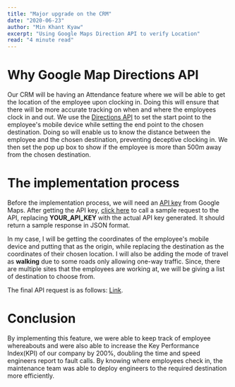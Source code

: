 ```yaml
---
title: "Major upgrade on the CRM"
date: "2020-06-23"
author: "Min Khant Kyaw"
excerpt: "Using Google Maps Direction API to verify Location"
read: "4 minute read"
---
```


# Why Google Map Directions API

Our CRM will be having an Attendance feature where we will be able to get the location of the employee upon clocking in. Doing this will ensure that there will be more accurate tracking on when and where the employees clock in and out.
We use the [Directions API](https://developers.google.com/maps/documentation/directions/start) to set the start point to the employee's mobile device while setting the end point to the chosen destination. Doing so will enable us to know the distance between the employee and the chosen destination, preventing deceptive clocking in. We then set the pop up box to show if the employee is more than 500m away from the chosen destination.

# The implementation process

Before the implementation process, we will need an [API key](https://developers.google.com/maps/documentation/directions/get-api-key) from Google Maps. After getting the API key, [click here](https://maps.googleapis.com/maps/api/directions/json?origin=Disneyland&destination=Universal+Studios+Hollywood&key=YOUR_API_KEY) to call a sample request to the API, replacing **YOUR_API_KEY** with the actual API key generated. It should return a sample response in JSON format.

In my case, I will be getting the coordinates of the employee's mobile device and putting that as the origin, while replacing the destination as the coordinates of their chosen location. I will also be adding the mode of travel as **walking** due to some roads only allowing one-way traffic. Since, there are multiple sites that the employees are working at, we will be giving a list of destination to choose from.

The final API request is as follows: [Link](https://maps.googleapis.com/maps/api/directions/json?origin=LATITUTE,LONGITUDE&destination=LATITUTE,LONGITUDE&key=YOUR_API_KEY).

# Conclusion

By implementing this feature, we were able to keep track of employee whereabouts and were also able to increase the Key Performance Index(KPI) of our company by 200%, doubling the time and speed engineers report to fault calls. By knowing where employees check in, the maintenance team was able to deploy engineers to the required destination more efficiently. 
